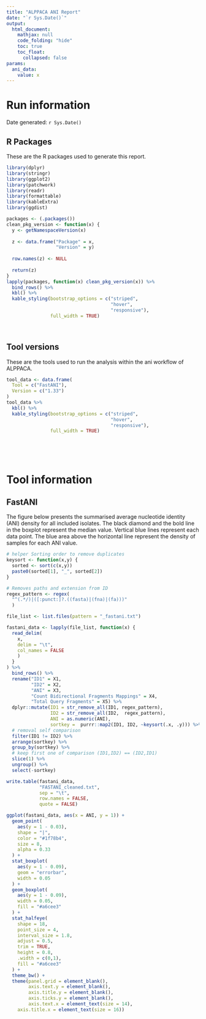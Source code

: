 ```yaml
---
title: "ALPPACA ANI Report"
date: "`r Sys.Date()`"
output:
  html_document:
    mathjax: null
    code_folding: "hide"
    toc: true
    toc_float:
      collapsed: false
params:
  ani_data:
    value: x
---
```

# Run information

Date generated: `r Sys.Date()`

## R Packages
These are the R packages used to generate this report.
```r
library(dplyr)
library(stringr)
library(ggplot2)
library(patchwork)
library(readr)
library(formattable)
library(kableExtra)
library(ggdist)

packages <- (.packages())
clean_pkg_version <- function(x) {
  y <- getNamespaceVersion(x)
  
  z <- data.frame("Package" = x,
                  "Version" = y)
  
  row.names(z) <- NULL
  
  return(z)
}
lapply(packages, function(x) clean_pkg_version(x)) %>%
  bind_rows() %>%
  kbl() %>%
  kable_styling(bootstrap_options = c("striped",
                                      "hover",
                                      "responsive"),
                full_width = TRUE)
```

<br>

## Tool versions
These are the tools used to run the analysis within the ani workflow of ALPPACA.
```r
tool_data <- data.frame(
  Tool = c("FastANI"),
  Version = c("1.33")
)
tool_data %>%
  kbl() %>%
  kable_styling(bootstrap_options = c("striped",
                                      "hover",
                                      "responsive"),
                full_width = TRUE)
```

<br>

<br>

# Tool information

## FastANI
The figure below presents the summarised average nucleotide identity (ANI)
density for all included isolates. The black diamond and the bold line 
in the boxplot represent the median value. Vertical blue lines represent
each data point. The blue area above the horizontal line represent the
density of samples for each ANI value. 

```r
# helper Sorting order to remove duplicates
keysort <- function(x,y) {
  sorted <- sort(c(x,y))
  paste0(sorted[1], "_", sorted[2])
}

# Removes paths and extension from ID
regex_pattern <- regex(
  "^(.*/)|([:punct:]?.((fasta)|(fna)|(fa)))"
  )

file_list <- list.files(pattern = "_fastani.txt")

fastani_data <- lapply(file_list, function(x) {
  read_delim(
    x, 
    delim = "\t",
    col_names = FALSE
    )
  }
) %>% 
  bind_rows() %>%
  rename("ID1" = X1,
         "ID2" = X2,
         "ANI" = X3,
         "Count Bidirectional Fragments Mappings" = X4,
         "Total Query Fragments" = X5) %>%
  dplyr::mutate(ID1 = str_remove_all(ID1, regex_pattern),
                ID2 = str_remove_all(ID2,  regex_pattern),
                ANI = as.numeric(ANI),
                sortkey =  purrr::map2(ID1, ID2, ~keysort(.x, .y))) %>%
  # removal self comparison
  filter(ID1 != ID2) %>%
  arrange(sortkey) %>%
  group_by(sortkey) %>%
  # keep first one of comparison (ID1,ID2) == (ID2,ID1)
  slice(1) %>%
  ungroup() %>%
  select(-sortkey)

write.table(fastani_data,
            "FASTANI_cleaned.txt",
            sep = "\t",
            row.names = FALSE,
            quote = FALSE)

ggplot(fastani_data, aes(x = ANI, y = 1)) +
  geom_point(
    aes(y = 1 - 0.03),
    shape = "|",
    color = "#1f78b4",
    size = 8,
    alpha = 0.33
  ) +
  stat_boxplot(
    aes(y = 1 - 0.09),
    geom = "errorbar",
    width = 0.05
  ) +
  geom_boxplot(
    aes(y = 1 - 0.09),
    width = 0.05,
    fill = "#a6cee3"
  ) +
  stat_halfeye(
    shape = 18,
    point_size = 4,
    interval_size = 1.8,
    adjust = 0.5,
    trim = TRUE,
    height = 0.8,
    .width = c(0,1),
    fill = "#a6cee3"
  ) +
  theme_bw() +
  theme(panel.grid = element_blank(),
        axis.text.y = element_blank(),
        axis.title.y = element_blank(),
        axis.ticks.y = element_blank(),
        axis.text.x = element_text(size = 14),
	axis.title.x = element_text(size = 16))
```

